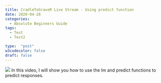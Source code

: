 ```yaml
---
title: CradleToGraveR Live Stream - Using predict function
date: 2020-04-26
categories:
  - Absolute Beginners Guide
tags:
  - Test
  - Test2

type:  "post"
w3codecolor: false
draft: false
---
```


<img src="https://www.cradletograver.com/auto-posts/images/NA">
In this video, I will show you how to use the lm and predict functions to predict responses.
